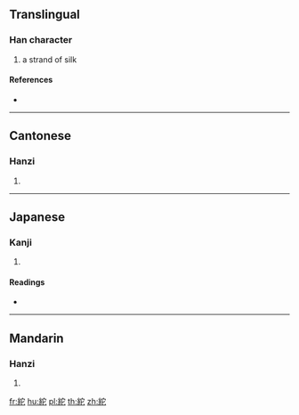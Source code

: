 {{character info/new}}
==Translingual==

===Han character===
{{Han char|rn=120|rad=糸|as=05|sn=11|four=23911|canj=VFJP}}

# a strand of silk

====References====
* {{Han ref|kx=0920.220|dkj=27367|dj=1353.040|hdz=53386.040|uh=7D3D|ud=32061|bh=D6E3|bd=55011}}

----

==Cantonese==

===Hanzi===
{{yue-hanzi|jyut=to4|y=to4}}

# {{defn|lang=yue|sort=糸05}}

----

==Japanese==

===Kanji===
{{ja-kanji|grade=|rs=糸05}}

# {{defn|lang=ja|sort=糸05}}

====Readings====
* {{ja-readings|on=[[た]] (ta), [[だ]] (da)|kun=|nanori=}}

----

==Mandarin==

===Hanzi===
{{cmn-hanzi|pin=[[tiǎn]] ([[tian3]]), [[tuó]] ([[tuo2]])|wg=t'ien<sup>3</sup>, t'o<sup>2</sup>}}

# {{defn|lang=cmn|sort=糸05}}

[[fr:紽]]
[[hu:紽]]
[[pl:紽]]
[[th:紽]]
[[zh:紽]]